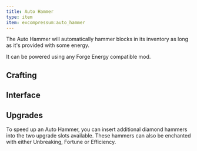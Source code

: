 ```yaml
---
title: Auto Hammer
type: item
item: excompressum:auto_hammer
---
```


The Auto Hammer will automatically hammer blocks in its inventory as long as it's provided with some energy.

It can be powered using any Forge Energy compatible mod.

## Crafting

<CraftingRecipe recipe="excompressum:auto_hammer" />

## Interface

<InterfaceScreen screen={autoHammerImage.src}>
  <InterfaceArea x="12" y="66" width="40" height="40" name="Input Slot" color="aqua" />
  <InterfaceArea x="12" y="120" width="40" height="40" name="Upgrade Slot" color="orange" />
  <InterfaceArea x="60" y="120" width="40" height="40" name="Upgrade Slot" color="orange" />
  <InterfaceArea x="110" y="12" width="184" height="148" name="Output Slots" color="lime" />
  <InterfaceArea x="300" y="12" width="40" height="148" name="Energy" color="red" />
  <InterfaceArea x="12" y="164" width="328" height="112" name="Player Inventory" color="purple" />
  <InterfaceArea x="12" y="280" width="328" height="40" name="Player Hotbar" color="purple" />
</InterfaceScreen>

## Upgrades

To speed up an Auto Hammer, you can insert additional diamond hammers into the two upgrade slots available. These hammers can also be enchanted with either Unbreaking, Fortune or Efficiency.